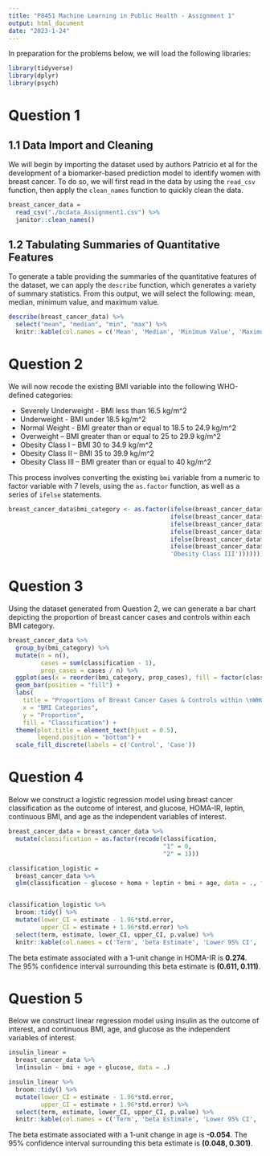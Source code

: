 ```yaml
---
title: "P8451 Machine Learning in Public Health - Assignment 1"
output: html_document
date: "2023-1-24"
---
```


In preparation for the problems below, we will load the following libraries:

```r
library(tidyverse)
library(dplyr)
library(psych)
```

# Question 1

## 1.1 Data Import and Cleaning

We will begin by importing the dataset used by authors Patricio et al for the development of a biomarker-based prediction model to identify women with breast cancer. To do so, we will first read in the data by using the `read_csv` function, then apply the `clean_names` function to quickly clean the data. 

```r
breast_cancer_data = 
  read_csv("./bcdata_Assignment1.csv") %>% 
  janitor::clean_names()
```

## 1.2 Tabulating Summaries of Quantitative Features

To generate a table providing the summaries of the quantitative features of the dataset, we can apply the `describe` function, which generates a variety of summary statistics. From this output, we will select the following: mean, median, minimum value, and maximum value. 

```r
describe(breast_cancer_data) %>% 
  select("mean", "median", "min", "max") %>% 
  knitr::kable(col.names = c('Mean', 'Median', 'Minimum Value', 'Maximum Value'))
```

# Question 2 

We will now recode the existing BMI variable into the following WHO-defined categories:

 - Severely Underweight - BMI less than 16.5 kg/m^2
 - Underweight - BMI under 18.5 kg/m^2
 - Normal Weight - BMI greater than or equal to 18.5 to 24.9 kg/m^2
 - Overweight – BMI greater than or equal to 25 to 29.9 kg/m^2
 - Obesity Class I – BMI 30 to 34.9 kg/m^2
 - Obesity Class II – BMI 35 to 39.9 kg/m^2
 - Obesity Class III – BMI greater than or equal to 40 kg/m^2
 
This process involves converting the existing `bmi` variable from a numeric to factor variable with 7 levels, using the `as.factor` function, as well as a series of `ifelse` statements. 
 
```r
breast_cancer_data$bmi_category <- as.factor(ifelse(breast_cancer_data$bmi < 16.5, 'Severely Underweight',
                                             ifelse(breast_cancer_data$bmi < 18.5, 'Underweight', 
                                             ifelse(breast_cancer_data$bmi < 25, 'Normal Weight',
                                             ifelse(breast_cancer_data$bmi < 30, 'Overweight',
                                             ifelse(breast_cancer_data$bmi < 35, 'Obesity Class I',
                                             ifelse(breast_cancer_data$bmi < 40, 'Obesity Class II',
                                             'Obesity Class III')))))))
```

# Question 3

Using the dataset generated from Question 2, we can generate a bar chart depicting the proportion of breast cancer cases and controls within each BMI category. 

```r
breast_cancer_data %>% 
  group_by(bmi_category) %>%
  mutate(n = n(),
         cases = sum(classification - 1),
         prop_cases = cases / n) %>% 
  ggplot(aes(x = reorder(bmi_category, prop_cases), fill = factor(classification))) +
  geom_bar(position = "fill") +
  labs(
    title = "Proportions of Breast Cancer Cases & Controls within \nWHO-Defined BMI Categories", 
    x = "BMI Categories", 
    y = "Proportion", 
    fill = "Classification") +
  theme(plot.title = element_text(hjust = 0.5),
        legend.position = "bottom") +
  scale_fill_discrete(labels = c('Control', 'Case'))
```

# Question 4

Below we construct a logistic regression model using breast cancer classification as the outcome of interest, and glucose, HOMA-IR, leptin, continuous BMI, and age as the independent variables of interest.

```r
breast_cancer_data = breast_cancer_data %>% 
  mutate(classification = as.factor(recode(classification, 
                                           "1" = 0,
                                           "2" = 1)))

classification_logistic = 
  breast_cancer_data %>% 
  glm(classification ~ glucose + homa + leptin + bmi + age, data = ., family = binomial())


classification_logistic %>% 
  broom::tidy() %>% 
  mutate(lower_CI = estimate - 1.96*std.error, 
         upper_CI = estimate + 1.96*std.error) %>% 
  select(term, estimate, lower_CI, upper_CI, p.value) %>% 
  knitr::kable(col.names = c('Term', 'beta Estimate', 'Lower 95% CI', 'Upper 95% CI', "p-value"), digits = 3)
```

The beta estimate associated with a 1-unit change in HOMA-IR is __0.274__. The 95% confidence interval surrounding this beta estimate is __(0.611, 0.111)__. 

# Question 5

Below we construct linear regression model using insulin as the outcome of interest, and continuous BMI, age, and glucose as the independent variables of interest.

```r
insulin_linear = 
  breast_cancer_data %>% 
  lm(insulin ~ bmi + age + glucose, data = .)

insulin_linear %>% 
  broom::tidy() %>% 
  mutate(lower_CI = estimate - 1.96*std.error, 
         upper_CI = estimate + 1.96*std.error) %>% 
  select(term, estimate, lower_CI, upper_CI, p.value) %>% 
  knitr::kable(col.names = c('Term', 'beta Estimate', 'Lower 95% CI', 'Upper 95% CI', "p-value"), digits = 3)
```

The beta estimate associated with a 1-unit change in age is __-0.054__. The 95% confidence interval surrounding this beta estimate is __(0.048, 0.301)__. 






